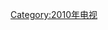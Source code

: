 {{portal|電視}}
{{year by category
|m=2
|c=0
|d=1
|y=0
|cat=电视奖项
|sortkey=电视奖项
|parent=依年份劃分的電視獎項
|subcat=2010年奖项
}}

[[Category:2010年电视|Category:2010年电视]]